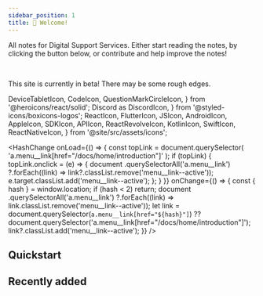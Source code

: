 ```yaml
---
sidebar_position: 1
title: 👋 Welcome!
---
```


All notes for Digital Support Services. Either start reading the notes, by clicking the button below, or contribute and help improve the notes!

<br />

This site is currently in beta! There may be some rough edges. 

<!--truncate-->

  DeviceTabletIcon,
  CodeIcon,
  QuestionMarkCircleIcon,
} from '@heroicons/react/solid';
  Discord as DiscordIcon,
} from '@styled-icons/boxicons-logos';
  ReactIcon,
  FlutterIcon,
  JSIcon,
  AndroidIcon,
  AppleIcon,
  SDKIcon,
  APIIcon,
  ReactRevolveIcon,
  KotlinIcon,
  SwiftIcon,
  ReactNativeIcon,
} from '@site/src/assets/icons';

<!-- Hack for highlighting menu links with anchor tags -->

<HashChange
  onLoad={() => {
    const topLink = document.querySelector(
      'a.menu__link[href="/docs/home/introduction"]'
    );
    if (topLink) {
      topLink.onclick = (e) => {
        document
          .querySelectorAll('a.menu__link')
          ?.forEach((link) => link?.classList.remove('menu__link--active'));
        e.target.classList.add('menu__link--active');
      };
    }
  }}
  onChange={() => {
    const { hash } = window.location;
    if (hash < 2) return;
    document
      .querySelectorAll('a.menu__link')
      ?.forEach((link) => link.classList.remove('menu__link--active'));
    let link =
      document.querySelector(`a.menu__link[href="${hash}"]`) ??
      document.querySelector('a.menu__link[href="/docs/home/introduction"]');
    link?.classList.add('menu__link--active');
  }}
/>


## Quickstart

<div className="grid xl:grid-cols-6 gap-4">

<GetStartedCard
  title="Business Context"
  className="xl:col-span-2 from-[#4B6CB7] to-[#3d6e25]"
  getStartedLink="/business/About-business"
  repoLink="/business/About-business"
  bgClassName="h-48 rotate-[-28deg] right-[-48px] bottom-[-6rem]"
/>
<GetStartedCard
  title="Data"
  className="xl:col-span-2 from-[#3b5694] to-[#7d3059]"
  getStartedLink="/data/About-data"
  repoLink="/data/About-data"
  bgClassName="h-48 rotate-[-28deg] right-[-48px] bottom-[-6rem]"
/>
<GetStartedCard
  title="Digital Environments"
  className="xl:col-span-2 from-[#3b5694] to-[#296b69]"
  getStartedLink="/digital-environments/About-digital-environments"
  repoLink="/digital-environments/About-digital-environments"
  bgClassName="h-48 rotate-[-28deg] right-[-48px] bottom-[-6rem]"
/>
</div>

<!-- ### Pick a client SDK

<div className="grid xl:grid-cols-6 gap-4">

<GridLink
  to="/react/quickstart"
  className="xl:col-span-3 py-6"
  title="Client SDK"
  Icon={
    <ReactIcon className="h-10 mr-4" />
  }
/>

</div> -->

## Recently added

<div className="grid xl:grid-cols-6 gap-4">

<GridLink
  to="/testing/testing/white-box"
  className="xl:col-span-2 py-4"
  title="⬜ White Box"
  subtitle="Added the white box testing page"
/>

<GridLink
  to="/tools/mis-dashboard"
  className="xl:col-span-2 py-4"
  title="🖥️ MIS Dashboard"
  subtitle="Added the MIS dashboard page"
/>
</div>